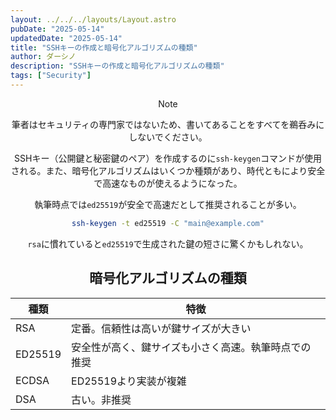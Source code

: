 ```yaml
---
layout: ../../../layouts/Layout.astro
pubDate: "2025-05-14"
updatedDate: "2025-05-14"
title: "SSHキーの作成と暗号化アルゴリズムの種類"
author: ダーシノ
description: "SSHキーの作成と暗号化アルゴリズムの種類"
tags: ["Security"]
---
```



<Header {...frontmatter} />

> [!NOTE]  
> 筆者はセキュリティの専門家ではないため、書いてあることをすべてを鵜呑みにしないでください。


SSHキー（公開鍵と秘密鍵のペア）を作成するのに`ssh-keygen`コマンドが使用される。また、暗号化アルゴリズムはいくつか種類があり、時代ともにより安全で高速なものが使えるようになった。

執筆時点では`ed25519`が安全で高速だとして推奨されることが多い。
```bash
ssh-keygen -t ed25519 -C "main@example.com"
```

`rsa`に慣れていると`ed25519`で生成された鍵の短さに驚くかもしれない。

## 暗号化アルゴリズムの種類

|種類|特徴|
|---|---|
|RSA|定番。信頼性は高いが鍵サイズが大きい|
|ED25519|安全性が高く、鍵サイズも小さく高速。執筆時点での推奨|
|ECDSA|ED25519より実装が複雑|
|DSA|古い。非推奨|
